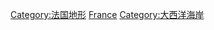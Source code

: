 {{Commons category|Coasts of France}}

[[Category:法国地形|Category:法国地形]]
[[Category:各国海岸|France]]
[[Category:大西洋海岸|Category:大西洋海岸]]